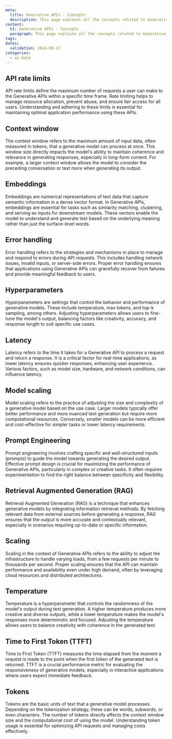```yaml
---
meta:
  title: Generative APIs - Concepts
  description: This page explains all the concepts related to Generative APIs
content:
  h1: Generative APIs - Concepts
  paragraph: This page explains all the concepts related to Generative APIs
tags:
dates:
  validation: 2024-08-27
categories:
  - ai-data
---
```


## API rate limits

API rate limits define the maximum number of requests a user can make to the Generative APIs within a specific time frame. Rate limiting helps to manage resource allocation, prevent abuse, and ensure fair access for all users. Understanding and adhering to these limits is essential for maintaining optimal application performance using these APIs.

## Context window

The context window refers to the maximum amount of input data, often measured in tokens, that a generative model can process at once. This window size directly impacts the model's ability to maintain coherence and relevance in generating responses, especially in long-form content. For example, a larger context window allows the model to consider the preceding conversation or text more when generating its output.

## Embeddings

Embeddings are numerical representations of text data that capture semantic information in a dense vector format. In Generative APIs, embeddings are essential for tasks such as similarity matching, clustering, and serving as inputs for downstream models. These vectors enable the model to understand and generate text based on the underlying meaning rather than just the surface-level words.

## Error handling

Error handling refers to the strategies and mechanisms in place to manage and respond to errors during API requests. This includes handling network issues, invalid inputs, or server-side errors. Proper error handling ensures that applications using Generative APIs can gracefully recover from failures and provide meaningful feedback to users.

## Hyperparameters

Hyperparameters are settings that control the behavior and performance of generative models. These include temperature, max tokens, and top-k sampling, among others. Adjusting hyperparameters allows users to fine-tune the model's output, balancing factors like creativity, accuracy, and response length to suit specific use cases.

## Latency

Latency refers to the time it takes for a Generative API to process a request and return a response. It is a critical factor for real-time applications, as lower latency ensures quicker responses, enhancing user experience. Various factors, such as model size, hardware, and network conditions, can influence latency.

## Model scaling

Model scaling refers to the practice of adjusting the size and complexity of a generative model based on the use case. Larger models typically offer better performance and more nuanced text generation but require more computational resources. Conversely, smaller models can be more efficient and cost-effective for simpler tasks or lower latency requirements.

## Prompt Engineering

Prompt engineering involves crafting specific and well-structured inputs (prompts) to guide the model towards generating the desired output. Effective prompt design is crucial for maximizing the performance of Generative APIs, particularly in complex or creative tasks. It often requires experimentation to find the right balance between specificity and flexibility.

## Retrieval Augmented Generation (RAG)

Retrieval Augmented Generation (RAG) is a technique that enhances generative models by integrating information retrieval methods. By fetching relevant data from external sources before generating a response, RAG ensures that the output is more accurate and contextually relevant, especially in scenarios requiring up-to-date or specific information.

## Scaling

Scaling in the context of Generative APIs refers to the ability to adjust the infrastructure to handle varying loads, from a few requests per minute to thousands per second. Proper scaling ensures that the API can maintain performance and availability even under high demand, often by leveraging cloud resources and distributed architectures.

## Temperature

Temperature is a hyperparameter that controls the randomness of the model's output during text generation. A higher temperature produces more creative and diverse outputs, while a lower temperature makes the model's responses more deterministic and focused. Adjusting the temperature allows users to balance creativity with coherence in the generated text.

## Time to First Token (TTFT)

Time to First Token (TTFT) measures the time elapsed from the moment a request is made to the point when the first token of the generated text is returned. TTFT is a crucial performance metric for evaluating the responsiveness of generative models, especially in interactive applications where users expect immediate feedback.

## Tokens

Tokens are the basic units of text that a generative model processes. Depending on the tokenization strategy, these can be words, subwords, or even characters. The number of tokens directly affects the context window size and the computational cost of using the model. Understanding token usage is essential for optimizing API requests and managing costs effectively.

